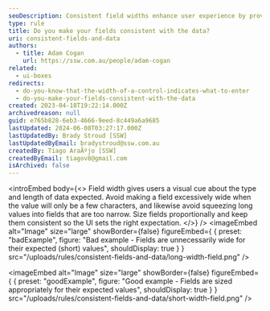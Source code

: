 ```yaml
---
seoDescription: Consistent field widths enhance user experience by providing clear data entry guidelines.
type: rule
title: Do you make your fields consistent with the data?
uri: consistent-fields-and-data
authors:
  - title: Adam Cogan
    url: https://ssw.com.au/people/adam-cogan
related:
  - ui-boxes
redirects:
  - do-you-know-that-the-width-of-a-control-indicates-what-to-enter
  - do-you-make-your-fields-consistent-with-the-data
created: 2023-04-18T19:22:14.000Z
archivedreason: null
guid: e765b828-6eb3-4666-9eed-8c449a6a9685
lastUpdated: 2024-06-08T03:27:17.000Z
lastUpdatedBy: Brady Stroud [SSW]
lastUpdatedByEmail: bradystroud@ssw.com.au
createdBy: Tiago AraÃºjo [SSW]
createdByEmail: tiagov8@gmail.com
isArchived: false
---
```


<introEmbed
  body={<>
Field width gives users a visual cue about the type and length of data expected. Avoid making a field excessively wide when the value will only be a few characters, and likewise avoid squeezing long values into fields that are too narrow. Size fields proportionally and keep them consistent so the UI sets the right expectation.
  </>}
/>
<imageEmbed
  alt="Image"
  size="large"
  showBorder={false}
  figureEmbed={ {
    preset: "badExample",
    figure: "Bad example - Fields are unnecessarily wide for their expected (short) values",
    shouldDisplay: true
  } }
  src="/uploads/rules/consistent-fields-and-data/long-width-field.png"
/>

<imageEmbed
  alt="Image"
  size="large"
  showBorder={false}
  figureEmbed={ {
    preset: "goodExample",
    figure: "Good example - Fields are sized appropriately for their expected values",
    shouldDisplay: true
  } }
  src="/uploads/rules/consistent-fields-and-data/short-width-field.png"
/>
